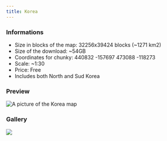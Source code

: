 ---
title: Korea
---


### Informations
* Size in blocks of the map: 32256x39424 blocks (~1271 km2)
* Size of the download: ~54GB
* Coordinates for chunky: 440832 -157697 473088 -118273 
* Scale: ~1:30
* Price: Free
* Includes both North and Sud Korea

### Preview
<img src="/img/maps/previews/asia/korea.webp" alt="A picture of the Korea map"></img>   

### Gallery
<Slider dots arrows={false} infinite slidesToShow={1} slidesToScroll={1} pauseOnHover speed={500} autoplay autoplaySpeed={3000}>
    <img src="/img/maps/gallery/asia/korea/0.webp"></img>
</Slider>